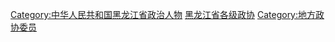 [[Category:中华人民共和国黑龙江省政治人物|Category:中华人民共和国黑龙江省政治人物]]
[[Category:黑龙江省各级政协|]]
[[Category:地方政协委员|Category:地方政协委员]]